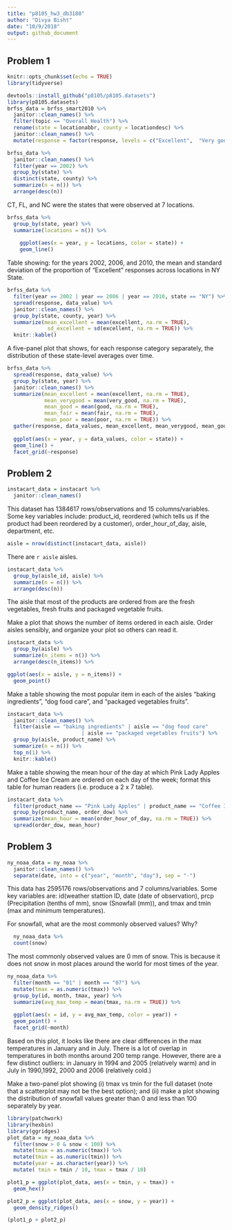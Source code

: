 ```yaml
---
title: "p8105_hw3_db3180"
author: "Divya Bisht"
date: "10/9/2018"
output: github_document
---
```



## Problem 1 


```r

knitr::opts_chunk$set(echo = TRUE)
library(tidyverse)
```

```r
devtools::install_github("p8105/p8105.datasets")
library(p8105.datasets)
brfss_data = brfss_smart2010 %>%
  janitor::clean_names() %>% 
  filter(topic == "Overall Health") %>% 
  rename(state = locationabbr, county = locationdesc) %>%
  janitor::clean_names() %>% 
  mutate(response = factor(response, levels = c("Excellent",  "Very good", "Good", "Fair", "Poor")))
```

```r
brfss_data %>% 
  janitor::clean_names() %>%
  filter(year == 2002) %>%
  group_by(state) %>% 
  distinct(state, county) %>% 
  summarize(n = n()) %>% 
  arrange(desc(n))
```

CT, FL, and NC were the states that were observed at 7 locations. 
```r
brfss_data %>%
  group_by(state, year) %>% 
  summarize(locations = n()) %>% 
    
    ggplot(aes(x = year, y = locations, color = state)) + 
    geom_line()
```
Table showing: for the years 2002, 2006, and 2010, the mean and standard deviation of the proportion of “Excellent” responses across locations in NY State.
```r
brfss_data %>%
  filter(year == 2002 | year == 2006 | year == 2010, state == "NY") %>% 
  spread(response, data_value) %>% 
  janitor::clean_names() %>% 
  group_by(state, county, year) %>% 
  summarize(mean_excellent = mean(excellent, na.rm = TRUE),
             sd_excellent = sd(excellent, na.rm = TRUE)) %>% 
  knitr::kable()
```

A five-panel plot that shows, for each response category separately, the distribution of these state-level averages over time.

```r
brfss_data %>%
  spread(response, data_value) %>% 
  group_by(state, year) %>% 
  janitor::clean_names() %>%
  summarize(mean_excellent = mean(excellent, na.rm = TRUE), 
            mean_verygood = mean(very_good, na.rm = TRUE), 
            mean_good = mean(good, na.rm = TRUE), 
            mean_fair = mean(fair, na.rm = TRUE), 
            mean_poor = mean(poor, na.rm = TRUE)) %>%
  gather(response, data_values, mean_excellent, mean_verygood, mean_good, mean_fair, mean_poor) %>% 
  
  ggplot(aes(x = year, y = data_values, color = state)) +
  geom_line() + 
  facet_grid(~response)
```


## Problem 2
```r
instacart_data = instacart %>%
  janitor::clean_names()
```
This dataset has 1384617 rows/observations and 15 columns/variables. Some key variables include: product_id, reordered (which tells us if the product had been reordered by a customer), order_hour_of_day, aisle, department, etc. 



```r
aisle = nrow(distinct(instacart_data, aisle))
```
There are `r aisle` aisles. 
```r
instacart_data %>% 
  group_by(aisle_id, aisle) %>%
  summarize(n = n()) %>% 
  arrange(desc(n))
```
The aisle that most of the products are ordered from are the fresh vegetables, fresh fruits and packaged vegetable fruits. 


Make a plot that shows the number of items ordered in each aisle. Order aisles sensibly, and organize your plot so others can read it.

```r
instacart_data %>% 
  group_by(aisle) %>%
  summarize(n_items = n()) %>% 
  arrange(desc(n_items)) %>% 

ggplot(aes(x = aisle, y = n_items)) +
  geom_point()
```

Make a table showing the most popular item in each of the aisles “baking ingredients”, “dog food care”, and “packaged vegetables fruits”.

```r
instacart_data %>% 
  janitor::clean_names() %>% 
  filter(aisle == "baking ingredients" | aisle == "dog food care" 
                        | aisle == "packaged vegetables fruits") %>% 
  group_by(aisle, product_name) %>% 
  summarize(n = n()) %>% 
  top_n(1) %>%
  knitr::kable()
```

Make a table showing the mean hour of the day at which Pink Lady Apples and Coffee Ice Cream are ordered on each day of the week; format this table for human readers (i.e. produce a 2 x 7 table).
```r
instacart_data %>% 
  filter(product_name == "Pink Lady Apples" | product_name == "Coffee Ice Cream") %>%
  group_by(product_name, order_dow) %>% 
  summarize(mean_hour = mean(order_hour_of_day, na.rm = TRUE)) %>% 
  spread(order_dow, mean_hour)
```


## Problem 3
```r
ny_noaa_data = ny_noaa %>% 
  janitor::clean_names() %>% 
  separate(date, into = c("year", "month", "day"), sep = "-") 
```
This data has 2595176 rows/observations and 7 columns/variables. Some key variables are: id(weather stattion ID, date (date of observation), prcp (Precipitation (tenths of mm), snow (Snowfall (mm)), and tmax and tmin (max and minimum temperatures). 

 For snowfall, what are the most commonly observed values? Why?
```r
  ny_noaa_data %>% 
  count(snow)
```
The most commonly observed values are 0 mm of snow. This is because it does not snow in most places around the world for most times of the year. 



```r
ny_noaa_data %>%
  filter(month == "01" | month == "07") %>%
  mutate(tmax = as.numeric(tmax)) %>% 
  group_by(id, month, tmax, year) %>%
  summarize(avg_max_temp = mean(tmax, na.rm = TRUE)) %>%
  
  ggplot(aes(x = id, y = avg_max_temp, color = year)) +
  geom_point() + 
  facet_grid(~month)
```
Based on this plot, it looks like there are clear differences in the max temperatures in January and in July. There is a lot of overlap in temperatures in both months around 200 temp range. However, there are a few distinct outliers: in January in 1994 and 2005 (relatively warm) and in July in 1990,1992, 2000 and 2006 (relatively cold.)

Make a two-panel plot showing (i) tmax vs tmin for the full dataset (note that a scatterplot may not be the best option); and (ii) make a plot showing the distribution of snowfall values greater than 0 and less than 100 separately by year.

```r
library(patchwork)
library(hexbin)
library(ggridges)
plot_data = ny_noaa_data %>% 
  filter(snow > 0 & snow < 100) %>% 
  mutate(tmax = as.numeric(tmax)) %>% 
  mutate(tmin = as.numeric(tmin)) %>%
  mutate(year = as.character(year)) %>% 
  mutate( tmin = tmin / 10, tmax = tmax / 10) 

plot1_p = ggplot(plot_data, aes(x = tmin, y = tmax)) +
  geom_hex()

plot2_p = ggplot(plot_data, aes(x = snow, y = year)) + 
  geom_density_ridges()

(plot1_p + plot2_p)
```




